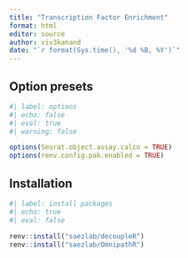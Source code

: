 ```yaml
---
title: "Transcription Factor Enrichment"
format: html
editor: source
author: viv3kanand
date: "`r format(Sys.time(), '%d %B, %Y')`"
---
```



## Option presets

```r
#| label: options
#| echo: false
#| eval: true
#| warning: false

options(Seurat.object.assay.calcn = TRUE)
options(renv.config.pak.enabled = TRUE)

```

## Installation

```r
#| label: install packages
#| echo: true
#| eval: false

renv::install("saezlab/decoupleR")
renv::install("saezlab/OmnipathR")

```


